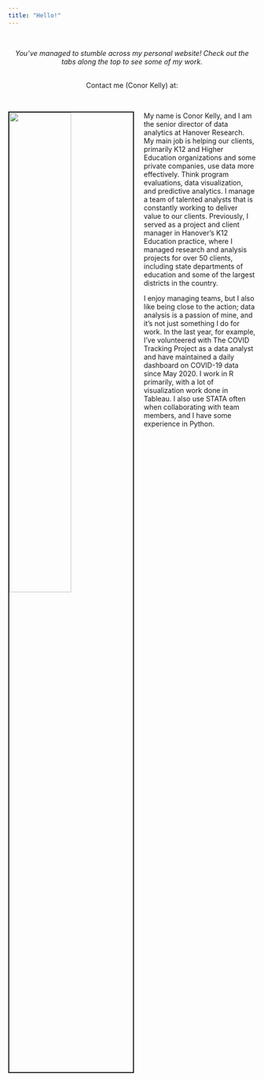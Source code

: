```yaml
---
title: "Hello!"
---
```

<br>
<center> *You've managed to stumble across my personal website! Check out the tabs along the top to see some of my work.* 

<br>
Contact me (Conor Kelly) at:
</center>



<br>

<img src="me.png" style="width:50%; border:2px solid; margin-right: 20px" align="left">

My name is Conor Kelly, and I am the senior director of data analytics at Hanover Research. My main job is helping our clients, primarily K12 and Higher Education organizations and some private companies, use data more effectively. Think program evaluations, data visualization, and predictive analytics. I manage a team of talented analysts that is constantly working to deliver value to our clients. Previously, I served as a project and client manager in Hanover's K12 Education practice, where I managed research and analysis projects for over 50 clients, including state departments of education and some of the largest districts in the country.

I enjoy managing teams, but I also like being close to the action; data analysis is a passion of mine, and it's not just something I do for work. In the last year, for example, I've volunteered with The COVID Tracking Project as a data analyst and have maintained a daily dashboard on COVID-19 data since May 2020. I work in R primarily, with a lot of visualization work done in Tableau. I also use STATA often when collaborating with team members, and I have some experience in Python.
